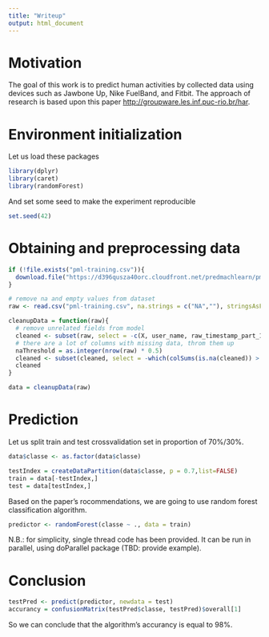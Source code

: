 ```yaml
---
title: "Writeup"
output: html_document
---
```


Motivation
===============================

The goal of this work is to predict human activities by collected data using devices such as Jawbone Up, Nike FuelBand, and Fitbit. The approach of research is based upon this paper <http://groupware.les.inf.puc-rio.br/har>.

Environment initialization
===============================
Let us load these packages
```r
library(dplyr)
library(caret)
library(randomForest)
```

And set some seed to make the experiment reproducible

```r
set.seed(42)
```

Obtaining and preprocessing data
===============================

```r
if (!file.exists("pml-training.csv")){
  download.file("https://d396qusza40orc.cloudfront.net/predmachlearn/pml-training.csv", destfile = "pml-training.csv", method="curl")  
}

# remove na and empty values from dataset
raw <- read.csv("pml-training.csv", na.strings = c("NA",""), stringsAsFactors = FALSE)

cleanupData = function(raw){
  # remove unrelated fields from model
  cleaned <- subset(raw, select = -c(X, user_name, raw_timestamp_part_1, raw_timestamp_part_2, cvtd_timestamp, new_window, num_window))
  # there are a lot of columns with missing data, throm them up
  naThreshold = as.integer(nrow(raw) * 0.5)
  cleaned <- subset(cleaned, select = -which(colSums(is.na(cleaned)) > naThreshold))
  cleaned
}

data = cleanupData(raw)
```

Prediction
=============================

Let us split train and test crossvalidation set in proportion of 70%/30%.
```r
data$classe <- as.factor(data$classe)  

testIndex = createDataPartition(data$classe, p = 0.7,list=FALSE)
train = data[-testIndex,]
test = data[testIndex,]

```

Based on the paper's rocommendations, we are going to use random forest classification algorithm.
```r
predictor <- randomForest(classe ~ ., data = train)
```

N.B.: for simplicity, single thread code has been provided. It can be run in parallel, using doParallel package (TBD: provide example).

Conclusion
=============================

```r
testPred <- predict(predictor, newdata = test)
accurancy = confusionMatrix(testPred$classe, testPred)$overall[1]
```

So we can conclude that the algorithm's accurancy is equal to 98%.
